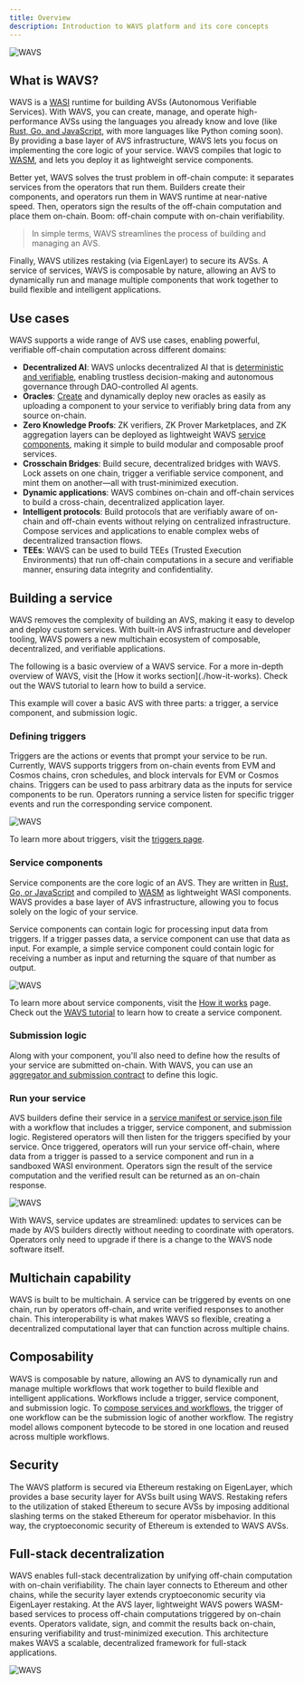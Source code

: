```yaml
---
title: Overview
description: Introduction to WAVS platform and its core concepts
---
```

<!--docsignore
docsignore-->

<img alt="WAVS" src="https://raw.githubusercontent.com/Lay3rLabs/WAVS-docs/refs/heads/main/public/banners/intro.png" />

## What is WAVS?

WAVS is a [WASI](./how-it-works#wasm-and-wasi) runtime for building AVSs (Autonomous Verifiable Services). With WAVS, you can create, manage, and operate high-performance AVSs using the languages you already know and love (like [Rust, Go, and JavaScript](./handbook/components/component#languages), with more languages like Python coming soon). By providing a base layer of AVS infrastructure, WAVS lets you focus on implementing the core logic of your service. WAVS compiles that logic to [WASM](./how-it-works#wasm-and-wasi), and lets you deploy it as lightweight service components.

Better yet, WAVS solves the trust problem in off-chain compute: it separates services from the operators that run them. Builders create their components, and operators run them in WAVS runtime at near-native speed. Then, operators sign the results of the off-chain computation and place them on-chain. Boom: off-chain compute with on-chain verifiability.

> In simple terms, WAVS streamlines the process of building and managing an AVS.

Finally, WAVS utilizes restaking (via EigenLayer) to secure its AVSs. A service of services, WAVS is composable by nature, allowing an AVS to dynamically run and manage multiple components that work together to build flexible and intelligent applications.


## Use cases

WAVS supports a wide range of AVS use cases, enabling powerful, verifiable off-chain computation across different domains:

- **Decentralized AI**: WAVS unlocks decentralized AI that is [deterministic and verifiable](https://www.layer.xyz/news-and-insights/deterministic-ai), enabling trustless decision-making and autonomous governance through DAO-controlled AI agents.
- **Oracles**: [Create](./tutorial/1-overview) and dynamically deploy new oracles as easily as uploading a component to your service to verifiably bring data from any source on-chain.
- **Zero Knowledge Proofs**: ZK verifiers, ZK Prover Marketplaces, and ZK aggregation layers can be deployed as lightweight WAVS [service components](#service-components), making it simple to build modular and composable proof services.
- **Crosschain Bridges**: Build secure, decentralized bridges with WAVS. Lock assets on one chain, trigger a verifiable service component, and mint them on another—all with trust-minimized execution.
- **Dynamic applications**: WAVS combines on-chain and off-chain services to build a cross-chain, decentralized application layer.
- **Intelligent protocols**: Build protocols that are verifiably aware of on-chain and off-chain events without relying on centralized infrastructure. Compose services and applications to enable complex webs of decentralized transaction flows.
- **TEEs**: WAVS can be used to build TEEs (Trusted Execution Environments) that run off-chain computations in a secure and verifiable manner, ensuring data integrity and confidentiality.

## Building a service

WAVS removes the complexity of building an AVS, making it easy to develop and deploy custom services. With built-in AVS infrastructure and developer tooling, WAVS powers a new multichain ecosystem of composable, decentralized, and verifiable applications.

<Callout title="Learn more" type="info">
The following is a basic overview of a WAVS service. For a more in-depth overview of WAVS, visit the [How it works section](./how-it-works). Check out the WAVS tutorial to learn how to build a service.
</Callout>

This example will cover a basic AVS with three parts: a trigger, a service component, and submission logic.

### Defining triggers

Triggers are the actions or events that prompt your service to be run. Currently, WAVS supports triggers from on-chain events from EVM and Cosmos chains, cron schedules, and block intervals for EVM or Cosmos chains. Triggers can be used to pass arbitrary data as the inputs for service components to be run. Operators running a service listen for specific trigger events and run the corresponding service component.

<img alt="WAVS" src="https://raw.githubusercontent.com/Lay3rLabs/WAVS-docs/refs/heads/main/public/diagrams/trigger.png" />

To learn more about triggers, visit the [triggers page](./handbook/triggers).

### Service components

Service components are the core logic of an AVS. They are written in [Rust, Go, or JavaScript](./handbook/components/component#languages) and compiled to [WASM](./how-it-works#wasm-and-wasi) as lightweight WASI components. WAVS provides a base layer of AVS infrastructure, allowing you to focus solely on the logic of your service.

Service components can contain logic for processing input data from triggers. If a trigger passes data, a service component can use that data as input. For example, a simple service component could contain logic for receiving a number as input and returning the square of that number as output.

<img alt="WAVS" src="https://raw.githubusercontent.com/Lay3rLabs/WAVS-docs/refs/heads/main/public/diagrams/service.png" />

To learn more about service components, visit the [How it works](/how-it-works#service-components) page. Check out the [WAVS tutorial](./tutorial/1-overview) to learn how to create a service component.


### Submission logic

Along with your component, you'll also need to define how the results of your service are submitted on-chain. With WAVS, you can use an [aggregator and submission contract](/how-it-works#submission) to define this logic.


### Run your service

AVS builders define their service in a [service manifest or service.json file](./handbook/service) with a workflow that includes a trigger, service component, and submission logic. Registered operators will then listen for the triggers specified by your service. Once triggered, operators will run your service off-chain, where data from a trigger is passed to a service component and run in a sandboxed WASI environment. Operators sign the result of the service computation and the verified result can be returned as an on-chain response.

<img alt="WAVS" src="https://raw.githubusercontent.com/Lay3rLabs/WAVS-docs/refs/heads/main/public/diagrams/wavs-flow.png" />

With WAVS, service updates are streamlined: updates to services can be made by AVS builders directly without needing to coordinate with operators. Operators only need to upgrade if there is a change to the WAVS node software itself.

## Multichain capability

WAVS is built to be multichain. A service can be triggered by events on one chain, run by operators off-chain, and write verified responses to another chain. This interoperability is what makes WAVS so flexible, creating a decentralized computational layer that can function across multiple chains.

## Composability

WAVS is composable by nature, allowing an AVS to dynamically run and manage multiple workflows that work together to build flexible and intelligent applications. Workflows include a trigger, service component, and submission logic. To [compose services and workflows](./handbook/workflows), the trigger of one workflow can be the submission logic of another workflow. The registry model allows component bytecode to be stored in one location and reused across multiple workflows.

## Security

The WAVS platform is secured via Ethereum restaking on EigenLayer, which provides a base security layer for AVSs built using WAVS. Restaking refers to the utilization of staked Ethereum to secure AVSs by imposing additional slashing terms on the staked Ethereum for operator misbehavior. In this way, the cryptoeconomic security of Ethereum is extended to WAVS AVSs.

## Full-stack decentralization

WAVS enables full-stack decentralization by unifying off-chain computation with on-chain verifiability. The chain layer connects to Ethereum and other chains, while the security layer extends cryptoeconomic security via EigenLayer restaking. At the AVS layer, lightweight WAVS powers WASM-based services to process off-chain computations triggered by on-chain events. Operators validate, sign, and commit the results back on-chain, ensuring verifiability and trust-minimized execution. This architecture makes WAVS a scalable, decentralized framework for full-stack applications.

<img alt="WAVS" src="https://raw.githubusercontent.com/Lay3rLabs/WAVS-docs/refs/heads/main/public/diagrams/security.png" />
